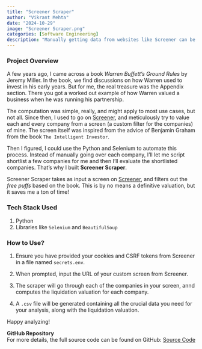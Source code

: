 ```yaml
---
title: "Screener Scraper"
author: "Vikrant Mehta"
date: "2024-10-29"
image: "Screener Scraper.png"
categories: [Software Engineering]
description: "Manually getting data from websites like Screener can be tedious, especially if you want to run a simple computational model. I built a tool to automate the time-consuming work."
---
```


### Project Overview

A few years ago, I came across a book *Warren Buffett's Ground Rules* by Jeremy Miller. In the book, we find discussions on how Warren used to invest in his early years. But for me, the real treasure was the Appendix section. There you got a worked out example of how Warren valued a business when he was running his partnership. 

The computation was simple, really, and might apply to most use cases, but not all. Since then, I used to go on [Screener](https://screener.in), and meticulously try to value each and every company from a screen (a custom filter for the companies) of mine. The screen itself was inspired from the advice of Benjamin Graham from the book `The Intelligent Investor`. 

Then I figured, I could use the Python and Selenium to automate this process. Instead of manually going over each company, I'll let me script shortlist a few companies for me and then I'll evaluate the shortlisted companies. That's why I built **Screener Scraper**.

Screener Scraper takes as input a screen on [Screener](https://screener.in), and filters out the *free puffs* based on the book. This is by no means a definitive valuation, but it saves me a ton of time!

### Tech Stack Used
1. Python
2. Libraries like `Selenium` and `BeautifulSoup`

### How to Use?

1. Ensure you have provided your cookies and CSRF tokens from Screener in a file named `secrets.env`.

2. When prompted, input the URL of your custom screen from Screener. 

3. The scraper will go through each of the companies in your screen, annd computes the liquidation valuation for each company. 

4. A `.csv` file will be generated containing all the crucial data you need for your analysis, along with the liquidation valuation. 

Happy analyzing!

**GitHub Repository**  
For more details, the full source code can be found on GitHub: [Source Code](https://github.com/vikrantmehta123/screener-scraper)
